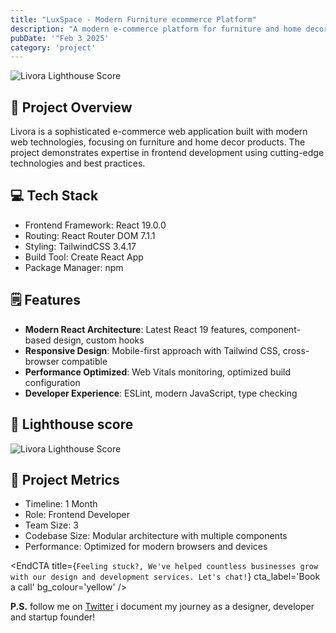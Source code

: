 ```yaml
---
title: "LuxSpace - Modern Furniture ecommerce Platform"
description: "A modern e-commerce platform for furniture and home decor products."
pubDate: '"Feb 3 2025'
category: 'project'
---
```

![Livora Lighthouse Score](/livora/thumb-livora.png)

## 📖 Project Overview
Livora is a sophisticated e-commerce web application built with modern web technologies, focusing on furniture and home decor products. The project demonstrates expertise in frontend development using cutting-edge technologies and best practices.

## 💻 Tech Stack
- Frontend Framework: React 19.0.0
- Routing: React Router DOM 7.1.1
- Styling: TailwindCSS 3.4.17
- Build Tool: Create React App
- Package Manager: npm

## 🗒️ Features
- **Modern React Architecture**: Latest React 19 features, component-based design, custom hooks
- **Responsive Design**: Mobile-first approach with Tailwind CSS, cross-browser compatible
- **Performance Optimized**: Web Vitals monitoring, optimized build configuration
- **Developer Experience**: ESLint, modern JavaScript, type checking

## 💯 Lighthouse score
![Livora Lighthouse Score](/livora/lighthouse.png)

## 📝 Project Metrics
- Timeline: 1 Month
- Role: Frontend Developer
- Team Size: 3
- Codebase Size: Modular architecture with multiple components
- Performance: Optimized for modern browsers and devices


<EndCTA
	title={`Feeling stuck?, We've helped countless businesses grow with our design and development services. Let's chat!`}
	cta_label='Book a call'
	bg_colour='yellow'
/>


**P.S.** follow me on [Twitter](https://x.com/spikeysanju) i document my journey as a designer, developer and startup founder!